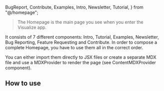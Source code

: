 
  BugReport,
  Contribute,
  Examples,
  Intro,
  Newsletter,
  Tutorial,
} from "@/homepage";

<Meta of={HomepageStories} />

> The Homepage is the main page you see when you enter the Visualize app.

It consists of 7 different components: Intro, Tutorial, Examples, Newsletter,
Bug Reporting, Feature Requesting and Contribute. In order to compose a complete
Homepage, you have to use them all in the correct order.

You can either import them directly to JSX files or create a separate MDX file
and use a MDXProvider to render the page (see ContentMDXProvider component).

<Canvas of={HomepageStories.Homepage} />

## How to use

```jsx
import { Contribute, Examples, Intro, Tutorial, Newsletter, BugReport, FeatureRequest } from "../homepage";

<Intro
  title="Visualize Swiss Open Government Data"
  teaser="Create and embed visualizations from any dataset provided by the LINDAS Linked Data Service."
  buttonLabel="Create a visualization"
/>
<Tutorial
  headline="Visualize data in just a few steps…"
  step1="Select a dataset"
  step2="Edit the visualization"
  step3="Share & embed"
/>
<Examples
  headline="Make it your own…"
  example1Headline="Create beautiful visualizations"
  example1Description="Choose from a wide range of chart types and configure them according to your needs."
  example2Headline="Use powerful customizations"
  example2Description="With the help of custom filters and data segmentation, even complex issues can be visualized."
/>
 <Newsletter
  headline="Stay up to date"
  description="Subscribe to our newsletter by adding your email below."
  buttonLabel="Subscribe"
  buttonUrl="mailto:visualize@bafu.admin.ch"
/>
<FeatureRequest
  headline="New feature request"
  description="Submit your feature requests today and help shape the future of our platform!"
  buttonLabel="Submit"
 buttonUrl={createMailtoLink("en", {
  recipients: {
    to: "visualize@bafu.admin.ch",
    cc: "supprt@interactivethings.com",
  },
  template: featureRequestTemplates,
})}
/>
 <BugReport
  headline="Found a bug?"
  description="Please report it to us, so we can fix it as soon as possible."
  buttonLabel="Report a bug"
  buttonUrl={createMailtoLink("en", {
    recipients: {
      to: "visualize@bafu.admin.ch",
      cc: "supprt@interactivethings.com",
    },
    template: bugReportTemplates,
  })}
/>
<Contribute
  headline="Would you like to visualize your own data?"
  description="Find out how you can integrate your data into the LINDAS Linked Data Service."
  buttonLabel="Learn how"
  buttonUrl="https://lindas.admin.ch/?lang=en"
/>
```
